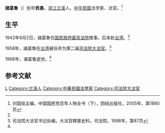 '''諸葛魯'''（{{bd|？||1968年|}}）别号'''若愚'''，[[浙江|浙江]][[兰溪|兰溪]]人。[[中华民国|中华民国]]法学家、法官。<ref name=kmt>刘国铭主编，中国国民党百年人物全书（下），团结出版社，2005年，第1880页</ref>

==生平==
1942年9月2日，諸葛魯任[[国民政府|国民政府]][[中华民国最高法院|最高法院]]推事。后来赴[[台湾|台湾]]。<ref name=kmt/>

1958年，諸葛魯在[[台湾|台湾]]被任命为第二届[[司法院大法官|司法院大法官]]。<ref>司法院大法官书记处编，大法官釋憲史料，司法院，1998年，第87页</ref>

1968年，诸葛鲁逝世。<ref name=kmt/>

==参考文献==
{{reflist}}

{{中華民國歷屆司法院大法官列表}}
{{DEFAULTSORT:Zhuge诸葛}}
[[Category:诸葛姓|L]]
[[Category:兰溪人|Category:兰溪人]]
[[Category:中華民國法學家|Category:中華民國法學家]]
[[Category:司法院大法官|Category:司法院大法官]]
